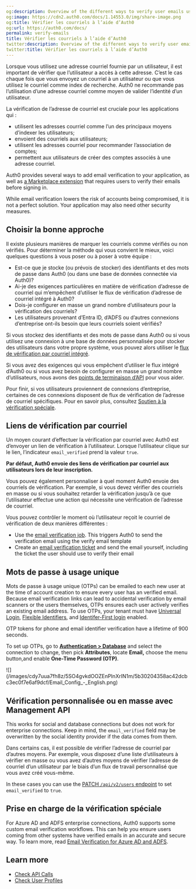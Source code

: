 ```yaml
---
og:description: Overview of the different ways to verify user emails using Auth0
og:image: https://cdn2.auth0.com/docs/1.14553.0/img/share-image.png
og:title: Vérifier les courriels à l’aide d’Auth0
og:url: https://auth0.com/docs/
permalink: verify-emails
title: Vérifier les courriels à l’aide d’Auth0
twitter:description: Overview of the different ways to verify user emails using Auth0
twitter:title: Vérifier les courriels à l’aide d’Auth0
---
```


Lorsque vous utilisez une adresse courriel fournie par un utilisateur, il est important de vérifier que l’utilisateur a accès à cette adresse. C’est le cas chaque fois que vous envoyez un courriel à un utilisateur ou que vous utilisez le courriel comme index de recherche. Auth0 ne recommande pas l’utilisation d’une adresse courriel comme moyen de valider l’identité d’un utilisateur.

La vérification de l’adresse de courriel est cruciale pour les applications qui :

* utilisent les adresses courriel comme l’un des principaux moyens d’indexer les utilisateurs;
* envoient des courriels aux utilisateurs;
* utilisent les adresses courriel pour recommander l’association de comptes;
* permettent aux utilisateurs de créer des comptes associés à une adresse courriel.

Auth0 provides several ways to add email verification to your application, as well as [a Marketplace extension](https://marketplace.auth0.com/integrations/auth-0-require-email-verification) that requires users to verify their emails before signing in.

<Warning>

While email verification lowers the risk of accounts being compromised, it is not a perfect solution. Your application may also need other security measures.

</Warning>

## Choisir la bonne approche

Il existe plusieurs manières de marquer les courriels comme vérifiés ou non vérifiés. Pour déterminer la méthode qui vous convient le mieux, voici quelques questions à vous poser ou à poser à votre équipe :

* Est-ce que je stocke (ou prévois de stocker) des identifiants et des mots de passe dans Auth0 (ou dans une base de données connectée via Auth0)?
* Ai-je des exigences particulières en matière de vérification d’adresse de courriel qui m’empêchent d’utiliser le flux de vérification d’adresse de courriel intégré à Auth0?
* Dois-je configurer en masse un grand nombre d’utilisateurs pour la vérification des courriels?
* Les utilisateurs provenant d’Entra ID, d’ADFS ou d’autres connexions d’entreprise ont-ils besoin que leurs courriels soient vérifiés?

Si vous stockez des identifiants et des mots de passe dans Auth0 ou si vous utilisez une connexion à une base de données personnalisée pour stocker des utilisateurs dans votre propre système, vous pouvez alors utiliser le [flux de vérification par courriel intégré](#magic-link-in-a-verification-email).

Si vous avez des exigences qui vous empêchent d’utiliser le flux intégré d’Auth0 ou si vous avez besoin de configurer en masse un grand nombre d’utilisateurs, nous avons des [points de terminaison d’API](#custom-or-bulk-verification-with-the-management-api) pour vous aider.

Pour finir, si vos utilisateurs proviennent de connexions d’entreprise, certaines de ces connexions disposent de flux de vérification de l’adresse de courriel spécifiques. Pour en savoir plus, consultez [Soutien à la vérification spéciale](#special-verification-support).

## Liens de vérification par courriel

Un moyen courant d’effectuer la vérification par courriel avec Auth0 est d’envoyer un lien de vérification à l’utilisateur. Lorsque l’utilisateur clique sur le lien, l’indicateur `email_verified` prend la valeur `true`.

**Par défaut, Auth0 envoie des liens de vérification par courriel aux utilisateurs lors de leur inscription.**

Vous pouvez également personnaliser à quel moment Auth0 envoie des courriels de vérification. Par exemple, si vous devez vérifier des courriels en masse ou si vous souhaitez retarder la vérification jusqu’à ce que l’utilisateur effectue une action qui nécessite une vérification de l’adresse de courriel.

Vous pouvez contrôler le moment où l’utilisateur reçoit le courriel de vérification de deux manières différentes :

* Use the [email verification job](https://auth0.com/docs/api/management/v2#!/Jobs/post_verification_email). This triggers Auth0 to send the verification email using the verify email template
* Create an [email verification ticket](https://auth0.com/docs/api/management/v2#!/Tickets/post_email_verification) and send the email yourself, including the ticket the user should use to verify their email

## Mots de passe à usage unique

Mots de passe à usage unique (OTPs) can be emailed to each new user at the time of account creation to ensure every user has an verified email. Because email verification links can lead to accidental verification by email scanners or the users themselves, OTPs ensures each user actively verifies an existing email address. To use OTPs, your tenant must have [Universal Login](/docs/authenticate/login/auth0-universal-login), [Flexible Identifiers](/docs/authenticate/database-connections/flexible-identifiers-and-attributes), and [Identifer-First login](/docs/authenticate/login/auth0-universal-login/identifier-first) enabled.

<Callout icon="file-lines" color="#0EA5E9" iconType="regular">

OTP tokens for phone and email identifier verification have a lifetime of 900 seconds.

</Callout>

To set up OTPs, go to [**Authentication > Database**](https://manage.auth0.com/#/authentication) and select the connection to change, then pick **Attributes**, locate **Email,** choose the menu button,and enable **One-Time Password (OTP)**.

<Frame>![](/images/cdy7uua7fh8z/5SO4gvkdOOZEnPInXrIN1m/5b30204358ac42dcbc3ec0f7e6af9dcf/Email_Config_-_English.png)</Frame>

## Vérification personnalisée ou en masse avec Management API

<Warning>

This works for social and database connections but does not work for enterprise connections. Keep in mind, the `email_verified` field may be overwritten by the social identity provider if the data comes from them.

</Warning>

Dans certains cas, il est possible de vérifier l’adresse de courriel par d’autres moyens. Par exemple, vous disposez d’une liste d’utilisateurs à vérifier en masse ou vous avez d’autres moyens de vérifier l’adresse de courriel d’un utilisateur par le biais d’un flux de travail personnalisé que vous avez créé vous-même.

In these cases you can use the [PATCH `/api/v2/users` endpoint](https://auth0.com/docs/api/management/v2/#!/Users/patch_users_by_id) to set `email_verified` to `true`.

## Prise en charge de la vérification spéciale

For Azure AD and ADFS enterprise connections, Auth0 supports some custom email verification workflows. This can help you ensure users coming from other systems have verified emails in an accurate and secure way. To learn more, read [Email Verification for Azure AD and ADFS](/docs/authenticate/identity-providers/enterprise-identity-providers/azuread-adfs-email-verification).

## Learn more

* [Check API Calls](/docs/troubleshoot/authentication-issues/check-api-calls)
* [Check User Profiles](/docs/troubleshoot/authentication-issues/check-user-profiles)
